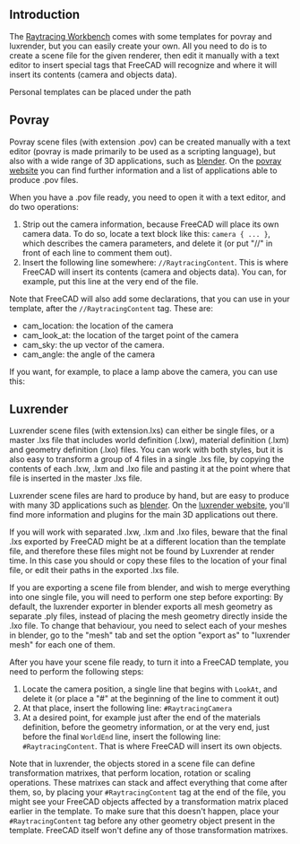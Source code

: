 <languages/>

== Introduction ==

The [[Raytracing Workbench]] comes with some templates for povray and luxrender, but you can easily create your own. All you need to do is to create a scene file for the given renderer, then edit it manually with a text editor to insert special tags that FreeCAD will recognize and where it will insert its contents (camera and objects data).

Personal templates {{Version|0.18}} can be placed under the path

{{Code|code=
~/.FreeCAD/data/Mod/Raytracing/Templates
}}

== Povray ==
Povray scene files (with extension .pov) can be created manually with a text editor (povray is made primarily to be used as a scripting language), but also with a wide range of 3D applications, such as [http://www.blender.org blender]. On the [http://www.povray.org/ povray website] you can find further information and a list of applications able to produce .pov files.

When you have a .pov file ready, you need to open it with a text editor, and do two operations:
# Strip out the camera information, because FreeCAD will place its own camera data. To do so, locate a text block like this: <tt>camera { ... }</tt>, which describes the camera parameters, and delete it (or put "//" in front of each line to comment them out).
# Insert the following line somewhere: <tt>//RaytracingContent</tt>. This is where FreeCAD will insert its contents (camera and objects data). You can, for example, put this line at the very end of the file.

Note that FreeCAD will also add some declarations, that you can use in your template, after the <tt>//RaytracingContent</tt> tag. These are:
* cam_location: the location of the camera
* cam_look_at: the location of the target point of the camera
* cam_sky: the up vector of the camera.
* cam_angle: the angle of the camera

If you want, for example, to place a lamp above the camera, you can use this:
{{Code|code=
light_source {
 cam_location + cam_angle * 100
 color rgb <10, 10, 10>
}
}}

== Luxrender ==
Luxrender scene files (with extension.lxs) can either be single files, or a master .lxs file that includes world definition (.lxw), material definition (.lxm) and geometry definition (.lxo) files. You can work with both styles, but it is also easy to transform a group of 4 files in a single .lxs file, by copying the contents of each .lxw, .lxm and .lxo file and pasting it at the point where that file is inserted in the master .lxs file.

Luxrender scene files are hard to produce by hand, but are easy to produce with many 3D applications such as [http://www.blender.org blender]. On the [http://www.luxrender.net luxrender website], you'll find more information and plugins for the main 3D applications out there.

If you will work with separated .lxw, .lxm and .lxo files, beware that the final .lxs exported by FreeCAD might be at a different location than the template file, and therefore these files might not be found by Luxrender at render time. In this case you should or copy these files to the location of your final file, or edit their paths in the exported .lxs file.

If you are exporting a scene file from blender, and wish to merge everything into one single file, you will need to perform one step before exporting: By default, the luxrender exporter in blender exports all mesh geometry as separate .ply files, instead of placing the mesh geometry directly inside the .lxo file. To change that behaviour, you need to select each of your meshes in blender, go to the "mesh" tab and set the option "export as" to "luxrender mesh" for each one of them.

After you have your scene file ready, to turn it into a FreeCAD template, you need to perform the following steps:
# Locate the camera position, a single line that begins with <tt>LookAt</tt>, and delete it (or place a "#" at the beginning of the line to comment it out)
# At that place, insert the following line: <tt>#RaytracingCamera</tt>
# At a desired point, for example just after the end of the materials definition, before the geometry information, or at the very end, just before the final <tt>WorldEnd</tt> line, insert the following line: <tt>#RaytracingContent</tt>. That is where FreeCAD will insert its own objects.

Note that in luxrender, the objects stored in a scene file can define transformation matrixes, that perform location, rotation or scaling operations. These matrixes can stack and affect everything that come after them, so, by placing your <tt>#RaytracingContent</tt> tag at the end of the file, you might see your FreeCAD objects affected by a transformation matrix placed earlier in the template. To make sure that this doesn't happen, place your <tt>#RaytracingContent</tt> tag before any other geometry object present in the template. FreeCAD itself won't define any of those transformation matrixes.

{{Raytracing Tools navi}}
{{Userdocnavi}}